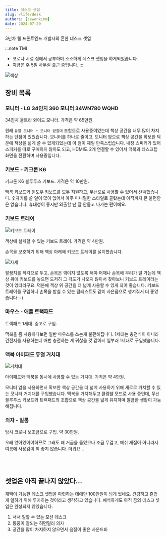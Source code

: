 ```yaml
---
title: 데스크 셋업
slug: /life/desk
authors: [sewonkimm]
date: 2024-07-29
---
```


3년차 웹 프론트엔드 개발자의 흔한 데스크 셋업

:::note TMI

- 코로나 시절 집에서 공부하며 소소하게 데스크 셋업을 하게되었습니다.
- 지금은 주 5일 사무실 출근 중입니다.
  :::

![책상](./deskSetup.jpeg)

<!--truncate-->

## 장비 목록

### 모니터 - LG 34인치 360 모니터 34WN780 WQHD

34인치 울트라 와이드 모니터. 가격은 약 65만원.

원래 `듀얼 모니터 + 모니터 받침대` 조합으로 사용중이었는데 책상 공간을 너무 많이 차지하는 단점이 있었습니다. 모니터를 하나로 줄이고, 모니터 암으로 책상 공간을 확보한 덕분에 책상을 넓게 쓸 수 있게되었는데 이 점이 제일 만족스럽습니다. 내장 스피커가 있어 스피커를 따로 구매하지 않아도 되고, HDMI도 2개 연결할 수 있어서 맥북과 데스크탑 화면을 전환하며 사용중입니다.

### 키보드 - 키크론 K6

키크론 K6 블루투스 키보드. 가격은 약 10만원.

맥북 키보드와 윈도우 키보드를 모두 지원하고, 무선으로 사용할 수 있어서 선택했습니다. 숫자키를 쓸 일이 많이 없어서 아주 미니멀한 스타일로 골랐는데 아직까지 큰 불편함은 없습니다. 휴대성이 좋지만 외출할 땐 잘 안들고 나가는 편이에요.

### 키보드 트레이

![키보드 트레이](./keyboardTray.png)

책상에 설치할 수 있는 키보드 트레이. 가격은 약 4만원.

손목을 보호하기 위해 책상 아래에 키보드 트레이를 설치했습니다.

![자세](./posture.png)

팔꿈치를 직각으로 두고, 손목은 꺾이지 않도록 해야 어깨나 손목에 무리가 덜 가는데 책상 위에 키보드를 놓으면 도저히 그 각도가 나오지 않아서 찾아보니 키보드 트레이라는 것이 있더라구요. 덕분에 책상 위 공간을 더 넓게 사용할 수 있게 되어 좋습니다. 키보드 트레이를 구입하니 손목을 받칠 수 있는 팜레스트도 같이 사은품으로 챙겨줘서 더 좋았습니다 :-)

### 마우스 - 애플 트랙패드

트랙패드 1세대. 중고로 구입.

맥북을 좀 사용하다보면 일반 마우스를 쓰는게 불편해집니다. 1세대는 충전식이 아니라 건전지를 사용하는데 매번 충전하는 게 귀찮을 것 같아서 일부러 1세대로 구입했습니다.

### 맥북 아이패드 듀얼 거치대

![거치대](./stand.png)

아이패드와 맥북을 동시에 사용할 수 있는 거치대. 가격은 약 4만원.

모니터 암을 사용하면서 확보한 책상 공간을 더 넓게 사용하기 위해 세로로 거치할 수 있는 모니터 거치대를 구입했습니다. 맥북을 거치해두고 클램쉘 모드로 사용 중인데, 무선 블루투스 키보드와 트랙패드의 조합으로 책상 공간을 넓게 유지하며 깔끔한 생활이 가능해집니다.

### 의자 - 일룸

당시 코로나 보조금으로 구입. 약 30만원.

오래 앉아있어야하므로 그래도 꽤 거금을 들였으나 조금 무겁고, 매쉬 재질이 아니라서 여름에 사용감이 썩 좋지 않습니다. 더워요...

<br />
<br />

## 셋업은 아직 끝나지 않았다...

재택이 가능한 데스크 셋업을 마련하는 데에만 100만원이 넘게 썼네요. 건강하고 즐겁게 일하기 위해 투자하는 것이라고 생각하고 있습니다. 애석하게도 아직 꿈의 데스크 셋업은 완성되지 않았습니다.

1. 서서 일할 수 있는 모션 데스크
2. 통풍이 잘되는 허먼밀러 의자
3. 공간을 많이 차지하지 않으면서 음질이 좋은 사운드바
